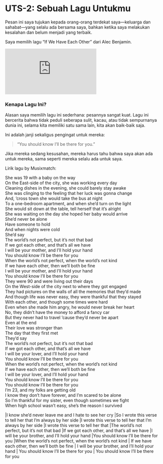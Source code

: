 # UTS-2: Sebuah Lagu Untukmu

Pesan ini saya tujukan kepada orang-orang terdekat saya—keluarga dan sahabat—yang selalu ada bersama saya, bahkan ketika saya melakukan kesalahan dan belum menjadi yang terbaik.

Saya memilih lagu "If We Have Each Other" dari Alec Benjamin.

<iframe src="https://www.youtube.com/embed/tscMSXk_jaQ" title="If We Have Each Other - Alec Benjamin" frameborder="0" allow="accelerometer; autoplay; clipboard-write; encrypted-media; gyroscope; picture-in-picture" allowfullscreen></iframe>

### Kenapa Lagu Ini?

Alasan saya memilih lagu ini sederhana: pesannya sangat kuat. Lagu ini bercerita bahwa tidak peduli seberapa sulit, kacau, atau tidak sempurnanya dunia ini, selama kita memiliki satu sama lain, kita akan baik-baik saja.

Ini adalah janji sekaligus pengingat untuk mereka:

> "You should know I'll be there for you."

Jika mereka sedang kesusahan, mereka harus tahu bahwa saya akan ada untuk mereka, sama seperti mereka selalu ada untuk saya.

Lirik lagu by Musixmatch:

| She was 19 with a baby on the way
| On the East-side of the city, she was working every day
| Cleaning dishes in the evening, she could barely stay awake
| She was clinging to the feeling that her luck was gonna change
| And, 'cross town she would take the bus at night
| To a one-bedroom apartment, and when she'd turn on the light
| She would sit down at the table, tell herself that it's alright
| She was waiting on the day she hoped her baby would arrive
| She'd never be alone
| Have someone to hold
| And when nights were cold
| She'd say
| The world's not perfect, but it's not that bad
| If we got each other, and that's all we have
| I will be your mother, and I'll hold your hand
| You should know I'll be there for you
| When the world's not perfect, when the world's not kind
| If we have each other, then we'll both be fine
| I will be your mother, and I'll hold your hand
| You should know I'll be there for you
| They were 90 and were living out their days
| On the West-side of the city next to where they got engaged
| They had pictures on the walls of all the memories that they'd made
| And though life was never easy, they were thankful that they stayed
| With each other, and though some times were hard
| Even when she made him angry, he would never break her heart
| No, they didn't have the money to afford a fancy car
| But they never had to travel 'cause they'd never be apart
| Even at the end
| Their love was stronger than
| The day that they first met
| They'd say
| The world's not perfect, but it's not that bad
| If we got each other, and that's all we have
| I will be your lover, and I'll hold your hand
| You should know I'll be there for you
| When the world's not perfect, when the world's not kind
| If we have each other, then we'll both be fine
| I will be your lover, and I'll hold your hand
| You should know I'll be there for you
| You should know I'll be there for you
| I'm 23, and my folks are getting old
| I know they don't have forever, and I'm scared to be alone
| So I'm thankful for my sister, even though sometimes we fight
| When high school wasn't easy, she's the reason I survived
|I know she'd never leave me and I hate to see her cry
|So I wrote this verse to tell her that I'm always by her side
|I wrote this verse to tell her that I'm always by her side
|I wrote this verse to tell her that
|The world's not perfect, but it's not that bad
|If we got each other, and that's all we have
|I will be your brother, and I'll hold your hand
|You should know I'll be there for you
|When the world's not perfect, when the world's not kind
| If we have each other, then we'll both be fine
| I will be your brother, and I'll hold your hand
| You should know I'll be there for you
| You should know I'll be there for you